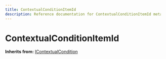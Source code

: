 ```yaml
---
title: ContextualConditionItemId
description: Reference documentation for ContextualConditionItemId meta class
---
```



# ContextualConditionItemId

**Inherits from:** [IContextualCondition](/classes/icontextualcondition)

<ClassDetails file="/db/classes/ContextualConditionItemId.e3c6a1439be4.json" />
